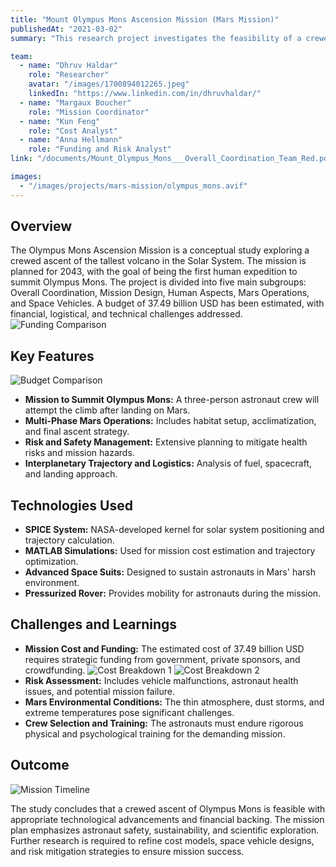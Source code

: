 ```yaml
---
title: "Mount Olympus Mons Ascension Mission (Mars Mission)"
publishedAt: "2021-03-02"
summary: "This research project investigates the feasibility of a crewed mission to climb Olympus Mons on Mars in 2043. The study covers mission design, cost estimation, risk assessment, and socio-political implications, aiming to achieve a historic ascent while ensuring crew safety and mission success."

team:
  - name: "Dhruv Haldar"
    role: "Researcher"
    avatar: "/images/1700894012265.jpeg"
    linkedIn: "https://www.linkedin.com/in/dhruvhaldar/"
  - name: "Margaux Boucher"
    role: "Mission Coordinator"
  - name: "Kun Feng"
    role: "Cost Analyst"
  - name: "Anna Hellmann"
    role: "Funding and Risk Analyst"
link: "/documents/Mount_Olympus_Mons___Overall_Coordination_Team_Red.pdf"

images:
  - "/images/projects/mars-mission/olympus_mons.avif"
---
```


## Overview
The Olympus Mons Ascension Mission is a conceptual study exploring a crewed ascent of the tallest volcano in the Solar System. The mission is planned for 2043, with the goal of being the first human expedition to summit Olympus Mons. The project is divided into five main subgroups: Overall Coordination, Mission Design, Human Aspects, Mars Operations, and Space Vehicles. A budget of 37.49 billion USD has been estimated, with financial, logistical, and technical challenges addressed.
![Funding Comparison](/images/projects/mars-mission/FundsComp.avif)

## Key Features
![Budget Comparison](/images/projects/mars-mission/BudgetComp.avif)
- **Mission to Summit Olympus Mons:** A three-person astronaut crew will attempt the climb after landing on Mars.
- **Multi-Phase Mars Operations:** Includes habitat setup, acclimatization, and final ascent strategy.
- **Risk and Safety Management:** Extensive planning to mitigate health risks and mission hazards.
- **Interplanetary Trajectory and Logistics:** Analysis of fuel, spacecraft, and landing approach.

## Technologies Used

- **SPICE System:** NASA-developed kernel for solar system positioning and trajectory calculation.
- **MATLAB Simulations:** Used for mission cost estimation and trajectory optimization.
- **Advanced Space Suits:** Designed to sustain astronauts in Mars' harsh environment.
- **Pressurized Rover:** Provides mobility for astronauts during the mission.

## Challenges and Learnings

- **Mission Cost and Funding:** The estimated cost of 37.49 billion USD requires strategic funding from government, private sponsors, and crowdfunding.
![Cost Breakdown 1](/images/projects/mars-mission/cost1.avif)
![Cost Breakdown 2](/images/projects/mars-mission/cost2.avif)
- **Risk Assessment:** Includes vehicle malfunctions, astronaut health issues, and potential mission failure.
- **Mars Environmental Conditions:** The thin atmosphere, dust storms, and extreme temperatures pose significant challenges.
- **Crew Selection and Training:** The astronauts must endure rigorous physical and psychological training for the demanding mission.

## Outcome

![Mission Timeline](/images/projects/mars-mission/timeline.avif)

The study concludes that a crewed ascent of Olympus Mons is feasible with appropriate technological advancements and financial backing. The mission plan emphasizes astronaut safety, sustainability, and scientific exploration. Further research is required to refine cost models, space vehicle designs, and risk mitigation strategies to ensure mission success.
